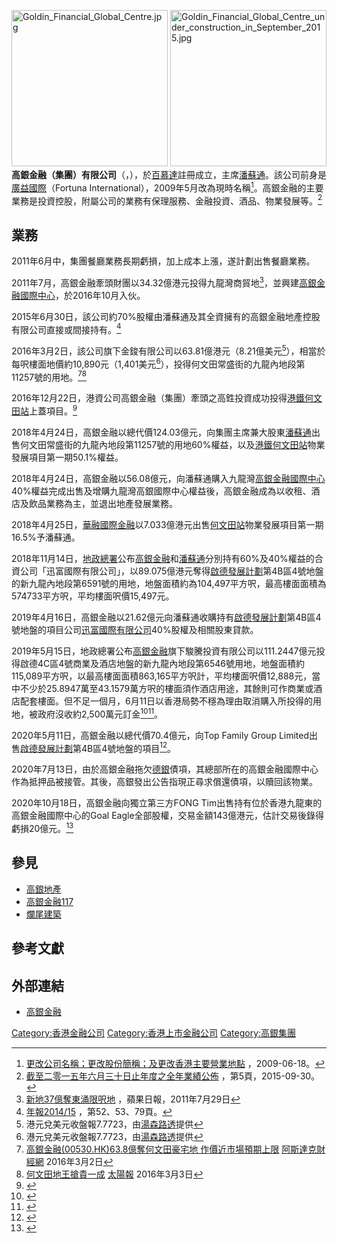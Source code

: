 [[File:Goldin_Financial_Global_Centre.jpg|250px]]
[[File:Goldin_Financial_Global_Centre_under_construction_in_September_2015.jpg|250px]]
'''高銀金融（集團）有限公司'''（{{lang-en|Goldin Financial Holdings Limited}}，{{sehk|0530}}），於[[百慕達|百慕達]]註冊成立，主席[[潘蘇通|潘蘇通]]。該公司前身是[[廣益國際|廣益國際]]（Fortuna International），2009年5月改為現時名稱<ref>[http://www.hkexnews.hk/listedco/listconews/SEHK/2009/0618/LTN20090618472_C.pdf 更改公司名稱；更改股份簡稱；及更改香港主要營業地點] {{Wayback|url=http://www.hkexnews.hk/listedco/listconews/SEHK/2009/0618/LTN20090618472_C.pdf |date=20180218090248 }}，2009-06-18。</ref>。高銀金融的主要業務是投資控股，附屬公司的業務有保理服務、金融投資、酒品、物業發展等。<ref>[http://www.hkexnews.hk/listedco/listconews/SEHK/2015/0930/LTN20150930012_C.pdf 截至二零一五年六月三十日止年度之全年業績公佈] {{Wayback|url=http://www.hkexnews.hk/listedco/listconews/SEHK/2015/0930/LTN20150930012_C.pdf |date=20180218090223 }}，第5頁，2015-09-30。</ref>

==業務==
2011年6月中，集團餐廳業務長期虧損，加上成本上漲，遂計劃出售餐廳業務。

2011年7月，高銀金融牽頭財團以34.32億港元投得九龍灣商貿地<ref>[http://hk.apple.nextmedia.com/financeestate/art/20110729/15474724 新地37億奪東涌限呎地] {{Wayback|url=http://hk.apple.nextmedia.com/financeestate/art/20110729/15474724 |date=20151003214544 }}，蘋果日報，2011年7月29日</ref>，並興建[[高銀金融國際中心|高銀金融國際中心]]，於2016年10月入伙。

2015年6月30日，該公司約70%股權由潘蘇通及其全資擁有的高銀金融地產控股有限公司直接或間接持有。<ref>[http://www.hkexnews.hk/listedco/listconews/SEHK/2015/1020/LTN20151020147_C.pdf 年報2014/15] {{Wayback|url=http://www.hkexnews.hk/listedco/listconews/SEHK/2015/1020/LTN20151020147_C.pdf |date=20190227182114 }}，第52、53、79頁。</ref>

2016年3月2日，該公司旗下金鋑有限公司以63.81億港元（8.21億美元<REF>港元兌美元收盤報7.7723，由[[湯森路透|湯森路透]]提供</REF>），相當於每呎樓面地價約10,890元（1,401美元<REF>港元兌美元收盤報7.7723，由[[湯森路透|湯森路透]]提供</REF>），投得何文田常盛街的九龍內地段第11257號的用地。<ref>[http://www.aastocks.com/tc/stocks/news/aafn-content/NOW.720925/latest-news 高銀金融(00530.HK)63.8億奪何文田豪宅地 作價近市場預期上限] {{Wayback|url=http://www.aastocks.com/tc/stocks/news/aafn-content/NOW.720925/latest-news |date=20160306032015 }}[[阿斯達克財經網|阿斯達克財經網]] 2016年3月2日</ref><REF>
[http://the-sun.on.cc/cnt/finance/20160303/00434_021.html 何文田地王搶貴一成] {{Wayback|url=http://the-sun.on.cc/cnt/finance/20160303/00434_021.html |date=20160307060846 }}[[太陽報|太陽報]] 2016年3月3日
</REF>

2016年12月22日，港資公司高銀金融（集團）牽頭之高鉎投資成功投得[[港鐵|港鐵]][[何文田站|何文田站]]上蓋項目。<ref>{{cite news|title=高銀金融奪港鐵何文田站一期項目|url=http://www2.hkej.com/instantnews/property/article/1460827/%E9%AB%98%E9%8A%80%E9%87%91%E8%9E%8D%E5%A5%AA%E6%B8%AF%E9%90%B5%E4%BD%95%E6%96%87%E7%94%B0%E7%AB%99%E4%B8%80%E6%9C%9F%E9%A0%85%E7%9B%AE|accessdate=2016-12-22|publisher=信報財經新聞|date=2016-12-22|archive-url=https://web.archive.org/web/20161224032615/http://www2.hkej.com/instantnews/property/article/1460827/%E9%AB%98%E9%8A%80%E9%87%91%E8%9E%8D%E5%A5%AA%E6%B8%AF%E9%90%B5%E4%BD%95%E6%96%87%E7%94%B0%E7%AB%99%E4%B8%80%E6%9C%9F%E9%A0%85%E7%9B%AE|archive-date=2016-12-24|dead-url=yes}}</ref>

2018年4月24日，高銀金融以總代價124.03億元，向集團主席兼大股東[[潘蘇通|潘蘇通]]出售何文田常盛街的九龍內地段第11257號的用地60%權益，以及[[港鐵|港鐵]][[何文田站|何文田站]]物業發展項目第一期50.1%權益。

2018年4月24日，高銀金融以56.08億元，向潘蘇通購入九龍灣[[高銀金融國際中心|高銀金融國際中心]]40%權益完成出售及增購九龍灣高銀國際中心權益後，高銀金融成為以收租、酒店及飲品業務為主，並退出地產發展業務。

2018年4月25日，[[華融國際金融|華融國際金融]]以7.033億港元出售[[何文田站|何文田站]]物業發展項目第一期16.5%予潘蘇通。

2018年11月14日，[[地政總署|地政總署]]公布[[高銀金融|高銀金融]]和[[潘蘇通|潘蘇通]]分別持有60%及40%權益的合資公司「迅富國際有限公司」，以89.075億港元奪得[[啟德發展計劃|啟德發展計劃]]第4B區4號地盤的新九龍內地段第6591號的用地，地盤面積約為104,497平方呎，最高樓面面積為574733平方呎，平均樓面呎價15,497元。

2019年4月16日，高銀金融以21.62億元向潘蘇通收購持有[[啟德發展計劃|啟德發展計劃]]第4B區4號地盤的項目公司[[迅富國際有限公司|迅富國際有限公司]]40%股權及相關股東貸款。

2019年5月15日，地政總署公布[[高銀金融|高銀金融]]旗下駿騰投資有限公司以111.2447億元投得啟德4C區4號商業及酒店地盤的新九龍內地段第6546號用地，地盤面積約115,089平方呎，以最高樓面面積863,165平方呎計，平均樓面呎價12,888元，當中不少於25.8947萬至43.1579萬方呎的樓面須作酒店用途，其餘則可作商業或酒店配套樓面。但不足一個月，6月11日以香港局勢不穩為理由取消購入所投得的用地，被政府沒收約2,500萬元訂金<ref>{{Cite web|title=【打退堂鼓】高銀突以本港局勢不穩為由 撻訂啟德商業地王 (18:25) - 20190611 - 即時財經新聞|url=https://www.mpfinance.com/fin/instantf2.php?node=1560249280318&issue=20190611|accessdate=2019-06-11|work=明報財經網|language=zh-tw|archive-date=2019-06-12|archive-url=https://web.archive.org/web/20190612131604/https://www.mpfinance.com/fin/instantf2.php?node=1560249280318&issue=20190611|dead-url=no}}</ref><ref>{{Cite web|title=高銀金融董事因近日社會矛盾 投票贊成暫停泵水 購啟德商業地王|url=https://www.hk01.com/地產樓市/339455/高銀金融董事因近日社會矛盾-投票贊成暫停泵水-購啟德商業地王|accessdate=2019-06-11|date=2019-06-11|last=馬健彰|work=香港01|language=zh-HK}}</ref>。

2020年5月11日，高銀金融以總代價70.4億元，向Top Family Group Limited出售[[啟德發展計劃|啟德發展計劃]]第4B區4號地盤的項目<ref>{{Cite web|title=高銀以70.4億元出售啟德第4B區4號住宅地　將錄逾25億元虧損|url=https://www.hk01.com/%E5%9C%B0%E7%94%A2%E6%A8%93%E5%B8%82/471450/%E9%AB%98%E9%8A%80%E4%BB%A570-4%E5%84%84%E5%85%83%E5%87%BA%E5%94%AE%E5%95%9F%E5%BE%B7%E7%AC%AC4b%E5%8D%804%E8%99%9F%E4%BD%8F%E5%AE%85%E5%9C%B0-%E5%B0%87%E9%8C%84%E9%80%BE25%E5%84%84%E5%85%83%E8%99%A7%E6%90%8D|accessdate=2020-05-11|date=2020-05-11|last=許世豪|work=香港01|language=zh-HK|archive-date=2022-02-13|archive-url=https://web.archive.org/web/20220213002311/https://www.hk01.com/%E5%9C%B0%E7%94%A2%E6%A8%93%E5%B8%82/471450/%E9%AB%98%E9%8A%80%E4%BB%A570-4%E5%84%84%E5%85%83%E5%87%BA%E5%94%AE%E5%95%9F%E5%BE%B7%E7%AC%AC4b%E5%8D%804%E8%99%9F%E4%BD%8F%E5%AE%85%E5%9C%B0-%E5%B0%87%E9%8C%84%E9%80%BE25%E5%84%84%E5%85%83%E8%99%A7%E6%90%8D|dead-url=no}}</ref>。

2020年7月13日，由於高銀金融拖欠[[德銀|德銀]]債項，其總部所在的高銀金融國際中心作為抵押品被接管。其後，高銀發出公告指現正尋求償還債項，以贖回該物業。

2020年10月18日，高銀金融向獨立第三方FONG Tim出售持有位於香港九龍東的高銀金融國際中心的Goal Eagle全部股權，交易金額143億港元，估計交易後錄得虧損20億元。<ref>{{cite web |url=http://www.aastocks.com/tc/stocks/news/aafn-con/NOW.1049512/company-news |title=高銀金融(00530.HK)作價143億售高銀金融國際中心 周一復牌 |publisher=阿思達克財經新聞 |date=2020-10-18 |accessdate=2020-10-18 |archive-date=2020-11-02 |archive-url=https://web.archive.org/web/20201102162704/http://www.aastocks.com/tc/stocks/news/aafn-con/NOW.1049512/company-news |dead-url=no }}</ref>

==參見==
*[[高銀地產|高銀地產]]
*[[高銀金融117|高銀金融117]]
*[[爛尾建築|爛尾建築]]

==參考文獻==
{{reflist|2}}

==外部連結==
*[http://www.goldinfinancial.com 高銀金融] {{Wayback|url=http://www.goldinfinancial.com/ |date=20200310053646 }}

[[Category:香港金融公司|Category:香港金融公司]]
[[Category:香港上市金融公司|Category:香港上市金融公司]]
[[Category:高銀集團|Category:高銀集團]]